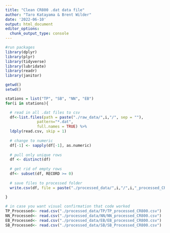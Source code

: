 ```yaml
---
title: "Clean CR800 .dat data file"
author: "Taro Katayama & Brent Wilder"
date: '2022-06-10'
output: html_document
editor_options: 
  chunk_output_type: console
---
```


```r
#run packages
library(dplyr)
library(plyr)
library(tidyverse)
library(lubridate)
library(readr)
library(janitor)
```

```r
getwd()
setwd()

stations = list("TP", "SB", "NN", "EB")
for(i in stations){

  # read in all .dat files to csv
  df<-list.files(path = paste("./raw_data/",i,"/", sep = ""),
              pattern="*.dat", 
              full.names = TRUE) %>%
  ldply(read.csv, skip = 1)
  
  # change to numeric
  df[-1] <- sapply(df[-1], as.numeric)
  
  # pull only unique rows
  df <- distinct(df)
  
  # get rid of empty rows
  df<- subset(df, RECORD >= 0)
  
  # save files to processed folder
  write.csv(df, file = paste("./processed_data/",i,"/",i,"_processed_CR800.csv", sep = ""))
  
}
```

```r
# in case you want visual confirmation that code worked
TP_Processed<- read.csv("./processed_data/TP/TP_processed_CR800.csv")
NN_Processed<- read.csv("./processed_data/NN/NN_processed_CR800.csv")
EB_Processed<- read.csv("./processed_data/EB/EB_processed_CR800.csv")
SB_Processed<- read.csv("./processed_data/SB/SB_Processed_CR800.csv")
```

